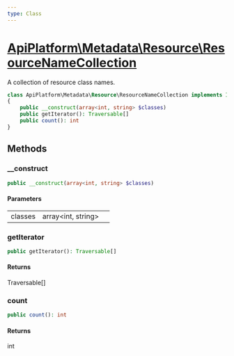 ```yaml
---
type: Class
---
```


# [ApiPlatform\Metadata\Resource\ResourceNameCollection](/docs/v3.2/reference/Metadata/Resource/ResourceNameCollection)

A collection of resource class names.


```php
class ApiPlatform\Metadata\Resource\ResourceNameCollection implements IteratorAggregate, Countable, Traversable
{
    public __construct(array<int, string> $classes)
    public getIterator(): Traversable[]
    public count(): int
}
```
## Methods

### __construct



```php
public __construct(array<int, string> $classes)
```

#### Parameters

<table><tbody>
<tr><td>classes</td><td>array&lt;int, string&gt;</td><td></td></tr>
</tbody>
</table>

### getIterator



```php
public getIterator(): Traversable[]
```

#### Returns

Traversable[]

### count



```php
public count(): int
```

#### Returns

int

